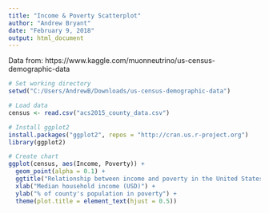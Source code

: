 ```yaml
---
title: "Income & Poverty Scatterplot"
author: "Andrew Bryant"
date: "February 9, 2018"
output: html_document
---
```


Data from: https://www.kaggle.com/muonneutrino/us-census-demographic-data

```r

# Set working directory
setwd("C:/Users/AndrewB/Downloads/us-census-demographic-data")

# Load data
census <- read.csv("acs2015_county_data.csv")

# Install ggplot2
install.packages("ggplot2", repos = "http://cran.us.r-project.org")
library(ggplot2)

# Create chart
ggplot(census, aes(Income, Poverty)) +
  geom_point(alpha = 0.1) +
  ggtitle("Relationship between income and poverty in the United States by county") +
  xlab("Median household income (USD)") +
  ylab("% of county's population in poverty") +
  theme(plot.title = element_text(hjust = 0.5))

```
